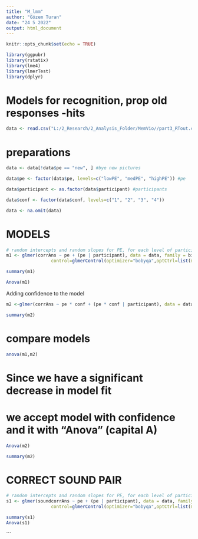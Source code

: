 ```yaml
---
title: "M_lmm"
author: "Gözem Turan"
date: "24 5 2022"
output: html_document
---
```


```r
knitr::opts_chunk$set(echo = TRUE)
```

```r
library(ggpubr)
library(rstatix)
library(lme4)
library(lmerTest)
library(dplyr)

```

# Models for recognition, prop old responses -hits

```r
data <- read.csv("L:/2_Research/2_Analysis_Folder/MemVio//part3_RTout.csv")

```

# preparations
```r
data <- data[!data$pe == "new", ] #bye new pictures

data$pe <- factor(data$pe, levels=c("lowPE", "medPE", "highPE")) #pe

data$participant <- as.factor(data$participant) #participants

data$conf <- factor(data$conf, levels=c("1", "2", "3", "4"))

data <- na.omit(data)

```

# MODELS
```r
# random intercepts and random slopes for PE, for each level of participant
m1 <- glmer(corrAns ~ pe + (pe | participant), data = data, family = binomial, 
                 control=glmerControl(optimizer="bobyqa",optCtrl=list(maxfun=100000)))

summary(m1)

Anova(m1)
```


Adding confidence to the model
```r

m2 <-glmer(corrAns ~ pe * conf + (pe * conf | participant), data = data, family = binomial, control=glmerControl(optimizer="bobyqa",optCtrl=list(maxfun=100000)))

summary(m2)

```

# compare models
```r
anova(m1,m2)

```

# Since we have a significant decrease in model fit
# we accept model with confidence and it with "Anova" (capital A)

```r
Anova(m2)

summary(m2)

```



# CORRECT SOUND PAIR
```r

# random intercepts and random slopes for PE, for each level of participant
s1 <- glmer(soundcorrAns ~ pe + (pe | participant), data = data, family = binomial, 
                 control=glmerControl(optimizer="bobyqa",optCtrl=list(maxfun=100000)))

summary(s1)
Anova(s1)
```



```



